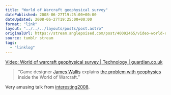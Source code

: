 ```yaml
---
title: "World of Warcraft geophysical survey"
datePublished: 2008-06-27T19:25:00+00:00
dateUpdated: 2008-06-27T19:25:00+00:00
format: "link"
layout: "../../../layouts/posts/post.astro"
originalUrl: https://stream.anglepoised.com/post/40092465/video-world-of-warcraft-geophysical-survey
source: tumblr stream
tags:
  - "linklog"
---
```


[Video: World of warcraft geophysical survey | Technology | guardian.co.uk][1]

> “Game designer [James Wallis](http://www.spaaace.com/cope/) explains [the problem with geophysics](http://www.guardian.co.uk/technology/video/2008/jun/25/interesting.world.warcraft) inside the World of Warcraft.”

Very amusing talk from [interesting2008](http://russelldavies.typepad.com/planning/interesting2008/).

[1]: http://www.guardian.co.uk/technology/video/2008/jun/25/interesting.world.warcraft
